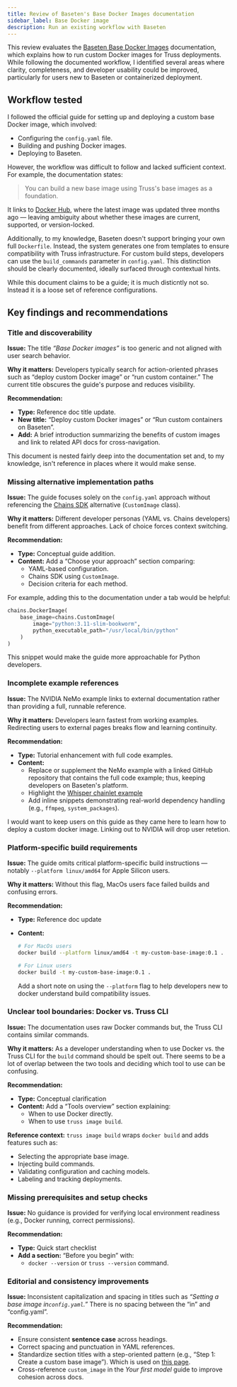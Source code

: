 ```yaml
---
title: Review of Baseten's Base Docker Images documentation
sidebar_label: Base Docker image
description: Run an existing workflow with Baseten
---
```


This review evaluates the
[Baseten Base Docker Images](https://docs.baseten.co/development/model/base-images#base-docker-images)
documentation, which explains how to run custom Docker images for Truss
deployments. While following the documented workflow, I identified several areas
where clarity, completeness, and developer usability could be improved,
particularly for users new to Baseten or containerized deployment.

## Workflow tested

I followed the official guide for setting up and deploying a custom base Docker
image, which involved:

- Configuring the `config.yaml` file.
- Building and pushing Docker images.
- Deploying to Baseten.

However, the workflow was difficult to follow and lacked sufficient context. For
example, the documentation states:

> You can build a new base image using Truss's base images as a foundation.

It links to
[Docker Hub](https://hub.docker.com/r/baseten/truss-server-base/tags), where the
latest image was updated three months ago — leaving ambiguity about whether
these images are current, supported, or version-locked.

Additionally, to my knowledge, Baseten doesn't support bringing your own full
`Dockerfile`. Instead, the system generates one from templates to ensure
compatibility with Truss infrastructure. For custom build steps, developers can
use the `build_commands` parameter in `config.yaml`. This distinction should be
clearly documented, ideally surfaced through contextual hints.

While this document claims to be a guide; it is much disticntly not so. Instead
it is a loose set of reference configurations.

## Key findings and recommendations

### Title and discoverability

**Issue:** The title _“Base Docker images”_ is too generic and not aligned with
user search behavior.

**Why it matters:** Developers typically search for action-oriented phrases such
as “deploy custom Docker image” or “run custom container.” The current title
obscures the guide's purpose and reduces visibility.

**Recommendation:**

- **Type:** Reference doc title update.
- **New title:** “Deploy custom Docker images” or “Run custom containers on
  Baseten”.
- **Add:** A brief introduction summarizing the benefits of custom images and
  link to related API docs for cross-navigation.

This document is nested fairly deep into the documentation set and, to my
knowledge, isn't reference in places where it would make sense.

### Missing alternative implementation paths

**Issue:** The guide focuses solely on the `config.yaml` approach without
referencing the [Chains SDK](https://docs.baseten.co/reference/sdk/chains)
alternative (`CustomImage` class).

**Why it matters:** Different developer personas (YAML vs. Chains developers)
benefit from different approaches. Lack of choice forces context switching.

**Recommendation:**

- **Type:** Conceptual guide addition.
- **Content:** Add a “Choose your approach” section comparing:
  - YAML-based configuration.
  - Chains SDK using `CustomImage`.
  - Decision criteria for each method.

For example, adding this to the documentation under a tab would be helpful:

```python
chains.DockerImage(
    base_image=chains.CustomImage(
        image="python:3.11-slim-bookworm",
        python_executable_path="/usr/local/bin/python"
    )
)
```

This snippet would make the guide more approachable for Python developers.

### Incomplete example references

**Issue:** The NVIDIA NeMo example links to external documentation rather than
providing a full, runnable reference.

**Why it matters:** Developers learn fastest from working examples. Redirecting
users to external pages breaks flow and learning continuity.

**Recommendation:**

- **Type:** Tutorial enhancement with full code examples.
- **Content:**
  - Replace or supplement the NeMo example with a linked GitHub repository that
    contains the full code example; thus, keeping developers on Baseten's
    platform.
  - Highlight the
    [Whisper chainlet example](https://github.com/basetenlabs/truss/blob/c8597a24010a9f3845aa2f95b15ec2a4d18e888a/truss-chains/examples/audio-transcription/whisper_chainlet.py#L17-L36)
  - Add inline snippets demonstrating real-world dependency handling (e.g.,
    `ffmpeg`, `system_packages`).

I would want to keep users on this guide as they came here to learn how to deploy a custom docker image. 
Linking out to NVIDIA will drop user retetion. 

### Platform-specific build requirements

**Issue:** The guide omits critical platform-specific build instructions —
notably `--platform linux/amd64` for Apple Silicon users.

**Why it matters:** Without this flag, MacOs users face failed builds and
confusing errors.

**Recommendation:**

- **Type:** Reference doc update
- **Content:**

  ```bash
  # For MacOs users
  docker build --platform linux/amd64 -t my-custom-base-image:0.1 .

  # For Linux users
  docker build -t my-custom-base-image:0.1 .
  ```

  Add a short note on using the `--platform` flag to help developers new to
  docker understand build compatibility issues.

### Unclear tool boundaries: Docker vs. Truss CLI

**Issue:** The documentation uses raw Docker commands but, the Truss CLI
contains similar commands.

**Why it matters:** As a developer understanding when to use Docker vs. the
Truss CLI for the `build` command should be spelt out. There seems to be a lot
of overlap between the two tools and deciding which tool to use can be
confusing.

**Recommendation:**

- **Type:** Conceptual clarification
- **Content:** Add a “Tools overview” section explaining:
  - When to use Docker directly.
  - When to use `truss image build`.

**Reference context:** `truss image build` wraps `docker build` and adds
features such as:

- Selecting the appropriate base image.
- Injecting build commands.
- Validating configuration and caching models.
- Labeling and tracking deployments.

### Missing prerequisites and setup checks

**Issue:** No guidance is provided for verifying local environment readiness
(e.g., Docker running, correct permissions).

**Recommendation:**

- **Type:** Quick start checklist
- **Add a section:** “Before you begin” with:
  - `docker --version` or `truss --version` command.

### Editorial and consistency improvements

**Issue:** Inconsistent capitalization and spacing in titles such as _“Setting a
base image in`config.yaml`.”_ There is no spacing between the “in” and
“config.yaml”.

**Recommendation:**

- Ensure consistent **sentence case** across headings.
- Correct spacing and punctuation in YAML references.
- Standardize section titles with a step-oriented pattern (e.g., “Step 1: Create
  a custom base image”). Which is used on
  [this page](https://docs.baseten.co/development/model/build-commands).
- Cross-reference `custom_image` in the _Your first model_ guide to improve
  cohesion across docs.
